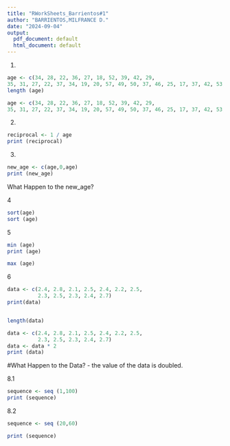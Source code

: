 ```yaml
---
title: "RWorkSheets_Barrientos#1"
author: "BARRIENTOS,MILFRANCE D."
date: "2024-09-04"
output:
  pdf_document: default
  html_document: default
---
```

1.
```r
age <- c(34, 28, 22, 36, 27, 18, 52, 39, 42, 29,
35, 31, 27, 22, 37, 34, 19, 20, 57, 49, 50, 37, 46, 25, 17, 37, 42, 53, 41, 51, 35, 24, 33, 41.)
length (age)

age <- c(34, 28, 22, 36, 27, 18, 52, 39, 42, 29,
35, 31, 27, 22, 37, 34, 19, 20, 57, 49, 50, 37, 46, 25, 17, 37, 42, 53, 41, 51, 35, 24, 33, 41.)


```
2.
```r
reciprocal <- 1 / age
print (reciprocal)

```
3.

```r
new_age <- c(age,0,age)
print (new_age)

```
What Happen to the new_age?

4
```r
sort(age)
sort (age)
```
5
```r
min (age) 
print (age)
```
```r
max (age)

```
6
```r
data <- c(2.4, 2.8, 2.1, 2.5, 2.4, 2.2, 2.5,
          2.3, 2.5, 2.3, 2.4, 2.7)
print(data)


length(data)
```

```r
data <- c(2.4, 2.8, 2.1, 2.5, 2.4, 2.2, 2.5,
          2.3, 2.5, 2.3, 2.4, 2.7)
data <- data * 2
print (data)
```
#What Happen to the Data?
 - the value of the data is doubled.
 
 8.1
```r
sequence <- seq (1,100)
print (sequence)

```
8.2
```r
sequence <- seq (20,60)

print (sequence)
```

 
 










